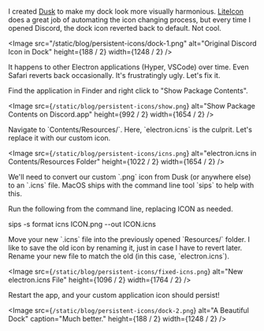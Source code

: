 

I created [Dusk](https://dusk.now.sh) to make my dock look more visually harmonious. [LiteIcon](https://freemacsoft.net/liteicon/) does a great job of automating the icon changing process, but every time I opened Discord, the dock icon reverted back to default. Not cool.

<Image
  src="/static/blog/persistent-icons/dock-1.png"
  alt="Original Discord Icon in Dock"
  height={188 / 2}
  width={1248 / 2}
/>

It happens to other Electron applications (Hyper, VSCode) over time. Even Safari reverts back occasionally. It's frustratingly ugly. Let's fix it.

Find the application in Finder and right click to "Show Package Contents".

<Image
  src={`/static/blog/persistent-icons/show.png`}
  alt="Show Package Contents on Discord.app"
  height={992 / 2}
  width={1654 / 2}
/>

Navigate to \`Contents/Resources/\`. Here, \`electron.icns\` is the culprit. Let's replace it with our custom icon.

<Image
  src={`/static/blog/persistent-icons/icns.png`}
  alt="electron.icns in Contents/Resources Folder"
  height={1022 / 2}
  width={1654 / 2}
/>

We'll need to convert our custom \`.png\` icon from Dusk (or anywhere else) to an \`.icns\` file. MacOS ships with the command line tool \`sips\` to help with this.

Run the following from the command line, replacing ICON as needed.

<CLI>sips -s format icns ICON.png --out ICON.icns</CLI>

Move your new \`.icns\` file into the previously opened \`Resources/\` folder. I like to save the old icon by renaming it, just in case I have to revert later. Rename your new file to match the old (in this case, \`electron.icns\`).

<Image
  src={`/static/blog/persistent-icons/fixed-icns.png`}
  alt="New electron.icns File"
  height={1096 / 2}
  width={1764 / 2}
/>

Restart the app, and your custom application icon should persist!

<Image
  src={`/static/blog/persistent-icons/dock-2.png`}
  alt="A Beautiful Dock"
  caption="Much better."
  height={188 / 2}
  width={1248 / 2}
/>

